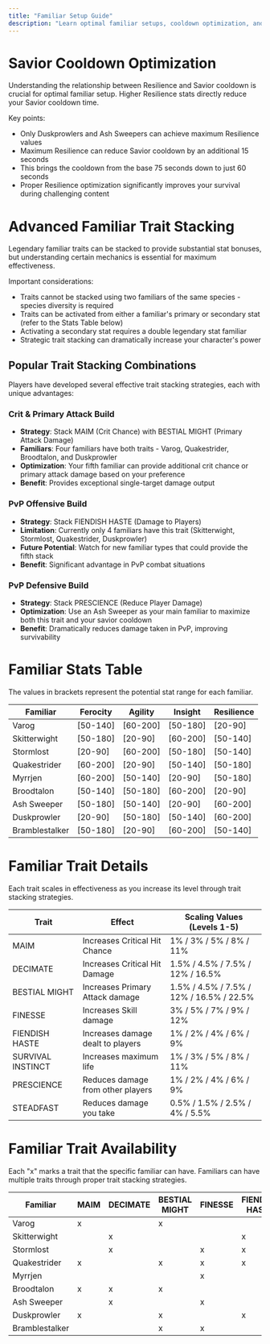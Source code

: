 ```yaml
---
title: "Familiar Setup Guide"
description: "Learn optimal familiar setups, cooldown optimization, and trait stacking strategies"
---
```


# Savior Cooldown Optimization

Understanding the relationship between Resilience and Savior cooldown is crucial for optimal familiar setup. Higher Resilience stats directly reduce your Savior cooldown time. 

Key points:
- Only Duskprowlers and Ash Sweepers can achieve maximum Resilience values
- Maximum Resilience can reduce Savior cooldown by an additional 15 seconds
- This brings the cooldown from the base 75 seconds down to just 60 seconds
- Proper Resilience optimization significantly improves your survival during challenging content

# Advanced Familiar Trait Stacking

Legendary familiar traits can be stacked to provide substantial stat bonuses, but understanding certain mechanics is essential for maximum effectiveness.

Important considerations:
- Traits cannot be stacked using two familiars of the same species - species diversity is required
- Traits can be activated from either a familiar's primary or secondary stat (refer to the Stats Table below)
- Activating a secondary stat requires a double legendary stat familiar
- Strategic trait stacking can dramatically increase your character's power

## Popular Trait Stacking Combinations

Players have developed several effective trait stacking strategies, each with unique advantages:

### Crit & Primary Attack Build
- **Strategy**: Stack MAIM (Crit Chance) with BESTIAL MIGHT (Primary Attack Damage)
- **Familiars**: Four familiars have both traits - Varog, Quakestrider, Broodtalon, and Duskprowler
- **Optimization**: Your fifth familiar can provide additional crit chance or primary attack damage based on your preference
- **Benefit**: Provides exceptional single-target damage output

### PvP Offensive Build
- **Strategy**: Stack FIENDISH HASTE (Damage to Players) 
- **Limitation**: Currently only 4 familiars have this trait (Skitterwight, Stormlost, Quakestrider, Duskprowler)
- **Future Potential**: Watch for new familiar types that could provide the fifth stack
- **Benefit**: Significant advantage in PvP combat situations

### PvP Defensive Build
- **Strategy**: Stack PRESCIENCE (Reduce Player Damage)
- **Optimization**: Use an Ash Sweeper as your main familiar to maximize both this trait and your savior cooldown
- **Benefit**: Dramatically reduces damage taken in PvP, improving survivability


# Familiar Stats Table

The values in brackets represent the potential stat range for each familiar.

| Familiar | Ferocity | Agility | Insight | Resilience |
|----------|----------|---------|---------|------------|
| Varog | [50-140] | [60-200] | [50-180] | [20-90] |
| Skitterwight | [50-180] | [20-90] | [60-200] | [50-140] |
| Stormlost | [20-90] | [60-200] | [50-180] | [50-140] |
| Quakestrider | [60-200] | [20-90] | [50-140] | [50-180] |
| Myrrjen | [60-200] | [50-140] | [20-90] | [50-180] |
| Broodtalon | [50-140] | [50-180] | [60-200] | [20-90] |
| Ash Sweeper | [50-180] | [50-140] | [20-90] | [60-200] |
| Duskprowler | [20-90] | [50-180] | [50-140] | [60-200] |
| Bramblestalker | [50-180] | [20-90] | [60-200] | [50-140] |

# Familiar Trait Details

Each trait scales in effectiveness as you increase its level through trait stacking strategies.

| Trait | Effect | Scaling Values (Levels 1-5) |
|----------|---------|-----------|
| MAIM | Increases Critical Hit Chance | 1% / 3% / 5% / 8% / 11% |
| DECIMATE | Increases Critical Hit Damage | 1.5% / 4.5% / 7.5% / 12% / 16.5% |
| BESTIAL MIGHT | Increases Primary Attack damage | 1.5% / 4.5% / 7.5% / 12% / 16.5% / 22.5% |
| FINESSE | Increases Skill damage | 3% / 5% / 7% / 9% / 12% |
| FIENDISH HASTE | Increases damage dealt to players | 1% / 2% / 4% / 6% / 9% |
| SURVIVAL INSTINCT | Increases maximum life | 1% / 3% / 5% / 8% / 11% |
| PRESCIENCE | Reduces damage from other players | 1% / 2% / 4% / 6% / 9% |
| STEADFAST | Reduces damage you take | 0.5% / 1.5% / 2.5% / 4% / 5.5% |

# Familiar Trait Availability

Each "x" marks a trait that the specific familiar can have. Familiars can have multiple traits through proper trait stacking strategies.

| Familiar | MAIM | DECIMATE | BESTIAL MIGHT | FINESSE | FIENDISH HASTE | SURVIVAL INSTINCT | PRESCIENCE | STEADFAST |
|----------|------|----------|---------------|---------|----------------|-------------------|------------|-----------|
| Varog | x | | x | | | | x | x |
| Skitterwight | | x | | | x | x | | x |
| Stormlost | | x | | x | x | | | x |
| Quakestrider | x | | x | x | x | | | |
| Myrrjen | | | | x | | x | x | x |
| Broodtalon | x | x | x | | | | x | |
| Ash Sweeper | | x | | x | | x | x | |
| Duskprowler | x | | x | | x | x | | |
| Bramblestalker | | | x | x | | | x | x |